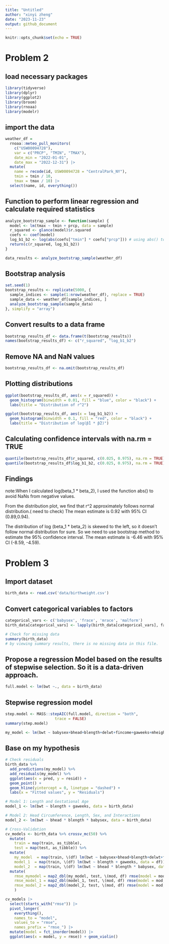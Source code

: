 ```yaml
---
title: "Untitled"
author: "xinyi zheng"
date: "2023-11-23"
output: github_document
---
```


```r
knitr::opts_chunk$set(echo = TRUE)
```

# Problem 2

## load necessary packages
```r
library(tidyverse)
library(dplyr)
library(ggplot2)
library(broom)
library(rnoaa)
library(modelr)
```

## import the data
```r
weather_df = 
  rnoaa::meteo_pull_monitors(
    c("USW00094728"),
    var = c("PRCP", "TMIN", "TMAX"), 
    date_min = "2022-01-01",
    date_max = "2022-12-31") |>
  mutate(
    name = recode(id, USW00094728 = "CentralPark_NY"),
    tmin = tmin / 10,
    tmax = tmax / 10) |>
  select(name, id, everything())
```

## Function to perform linear regression and calculate required statistics
```r
analyze_bootstrap_sample <- function(sample) {
  model <- lm(tmax ~ tmin + prcp, data = sample)
  r_squared <- glance(model)$r.squared
  coefs <- coef(model)
  log_b1_b2 <- log(abs(coefs["tmin"] * coefs["prcp"])) # using abs() to avoid NaNs from negative values
  return(c(r_squared, log_b1_b2))
}

data_results <- analyze_bootstrap_sample(weather_df)
```

## Bootstrap analysis
```r
set.seed(1)
bootstrap_results <- replicate(5000, {
  sample_indices <- sample(1:nrow(weather_df), replace = TRUE)
  sample_data <- weather_df[sample_indices, ]
  analyze_bootstrap_sample(sample_data)
}, simplify = "array")
```

## Convert results to a data frame
```r
bootstrap_results_df <- data.frame(t(bootstrap_results))
names(bootstrap_results_df) <- c("r_squared", "log_b1_b2")
```

## Remove NA and NaN values
```r
bootstrap_results_df <- na.omit(bootstrap_results_df)
```

## Plotting distributions
```r
ggplot(bootstrap_results_df, aes(x = r_squared)) +
  geom_histogram(binwidth = 0.01, fill = "blue", color = "black") +
  labs(title = "Distribution of r^2")

ggplot(bootstrap_results_df, aes(x = log_b1_b2)) +
  geom_histogram(binwidth = 0.1, fill = "red", color = "black") +
  labs(title = "Distribution of log(β̂1 * β̂2)")
```

## Calculating confidence intervals with na.rm = TRUE
```r
quantile(bootstrap_results_df$r_squared, c(0.025, 0.975), na.rm = TRUE)
quantile(bootstrap_results_df$log_b1_b2, c(0.025, 0.975), na.rm = TRUE)

```

## Findings
note:When I calculated log(beta_1 * beta_2), I used the function abs() to avoid NaNs from negative values.

From the distribution plot, we find that r^2 approximately follows normal distribution.( need to check) The mean estimate is 0.92 with 95% CI (0.89,0.94). 

The distribution of log (beta_1 * beta_2) is skewed to the left, so it doesn't follow normal distribution for sure. So we need to use bootstrap method to estimate the 95% confidence interval. The mean estimate is -6.46 with 95% CI (-8.59, -4.59). 

 
# Problem 3

## Import dataset
```r
birth_data <- read.csv('data/birthweight.csv')
```

## Convert categorical variables to factors
```r
categorical_vars <- c('babysex', 'frace', 'mrace', 'malform')
birth_data[categorical_vars] <- lapply(birth_data[categorical_vars], factor)

# Check for missing data
summary(birth_data)
# by viewing summary results, there is no missing data in this file. 

```

## Propose a regression Model based on the results of stepwise selection. So it is a data-driven approach.
```r
full.model <- lm(bwt ~., data = birth_data)
```

## Stepwise regression model
```r
step.model <- MASS::stepAIC(full.model, direction = "both", 
                      trace = FALSE)
summary(step.model)

my_model <- lm(bwt ~ babysex+bhead+blength+delwt+fincome+gaweeks+mheight+mrace+parity+ppwt+smoken, data = birth_data)


```

## Base on my hypothesis
```r
# Check residuals
birth_data %>% 
  add_predictions(my_model) %>% 
  add_residuals(my_model) %>% 
  ggplot(aes(x = pred, y = resid)) +
  geom_point() +
  geom_hline(yintercept = 0, linetype = "dashed") +
  labs(x = "Fitted values", y = "Residuals")

# Model 1: Length and Gestational Age
model_1 <- lm(bwt ~ blength + gaweeks, data = birth_data)

# Model 2: Head Circumference, Length, Sex, and Interactions
model_2 <- lm(bwt ~ bhead * blength * babysex, data = birth_data)

# Cross-Validation
cv_models <- birth_data %>% crossv_mc(50) %>%
  mutate(
    train = map(train, as_tibble),
    test = map(test, as_tibble)) %>% 
  mutate(
    my_model  = map(train, \(df) lm(bwt ~ babysex+bhead+blength+delwt+fincome+gaweeks+mheight+mrace+parity+ppwt+smoken, data = df)),
    model_1  = map(train, \(df) lm(bwt ~ blength + gaweeks, data = df)),
    model_2  = map(train, \(df) lm(bwt ~ bhead * blength * babysex, data=df))) %>% 
  mutate(
    rmse_mymodel = map2_dbl(my_model, test, \(mod, df) rmse(model = mod, data = df)),
    rmse_model_1 = map2_dbl(model_1, test, \(mod, df) rmse(model = mod, data = df)),
    rmse_model_2 = map2_dbl(model_2, test, \(mod, df) rmse(model = mod, data = df))
    )

cv_models |> 
  select(starts_with("rmse")) |> 
  pivot_longer(
    everything(),
    names_to = "model", 
    values_to = "rmse",
    names_prefix = "rmse_") |> 
  mutate(model = fct_inorder(model)) |> 
  ggplot(aes(x = model, y = rmse)) + geom_violin()


```


